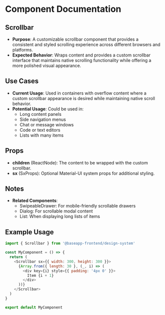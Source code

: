 
<Meta title="@baseapp-frontend | designSystem/General/Scrollbar" />

# Component Documentation

## Scrollbar

- **Purpose**: A customizable scrollbar component that provides a consistent and styled scrolling experience across different browsers and platforms.
- **Expected Behavior**: Wraps content and provides a custom scrollbar interface that maintains native scrolling functionality while offering a more polished visual appearance.

## Use Cases

- **Current Usage**: Used in containers with overflow content where a custom scrollbar appearance is desired while maintaining native scroll behavior.
- **Potential Usage**: Could be used in:
  - Long content panels
  - Side navigation menus
  - Chat or message windows
  - Code or text editors
  - Lists with many items

## Props

- **children** (ReactNode): The content to be wrapped with the custom scrollbar.
- **sx** (SxProps): Optional Material-UI system props for additional styling.

## Notes

- **Related Components**:
  - SwipeableDrawer: For mobile-friendly scrollable drawers
  - Dialog: For scrollable modal content
  - List: When displaying long lists of items

## Example Usage

```javascript
import { Scrollbar } from '@baseapp-frontend/design-system'

const MyComponent = () => {
  return (
    <Scrollbar sx={{ width: 300, height: 300 }}>
      {Array.from({ length: 30 }, (_, i) => (
        <div key={i} style={{ padding: '4px 0' }}>
          Item {i + 1}
        </div>
      ))}
    </Scrollbar>
  )
}

export default MyComponent
```
